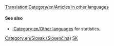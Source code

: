 [[Translation:Category/en/Articles in other languages]]
{{en/Bilingual box| Sk
| --
| ''This page provides an index for a wide range of '''articles in Slovak''' in OpenTTD Wiki.<br/>Articles with {{en/s|Other_languages}} template with'' '''<code><nowiki>language_page=sk</nowiki></code>''' ''parameter automatically link here.''
}}

====See also====
*[[:Category:en/Other languages]] for statistics.

[[Category:en/Slovak (Slovenčina)]][[Category:en/Articles in other languages|SK]]